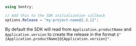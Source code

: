 ```csharp
using Sentry;

// Add this to the SDK initialization callback
options.Release = "my-project-name@2.3.12";
```

By default the SDK will read from `Application.productName` and `Application.version` to create the release in the format `$"{Application.productName}@{Application.version}".`
